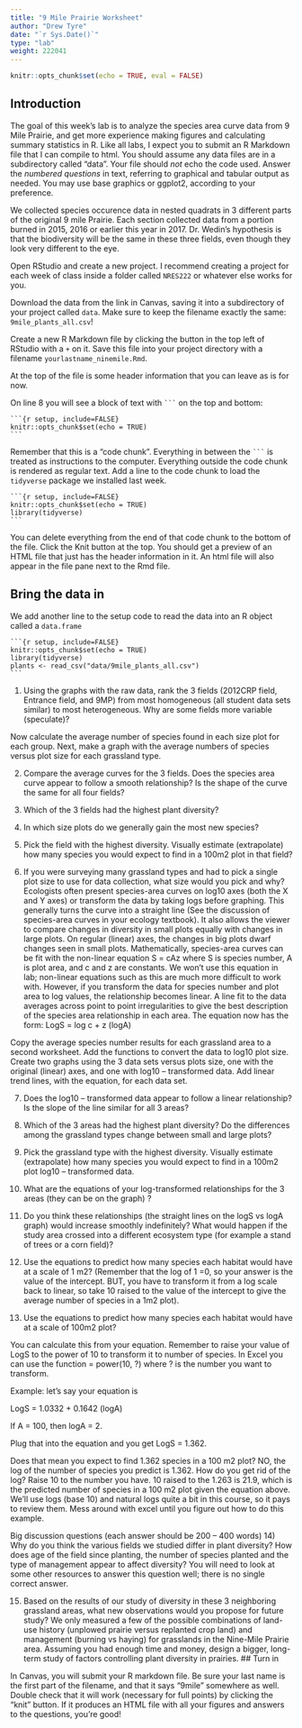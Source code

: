```yaml
---
title: "9 Mile Prairie Worksheet"
author: "Drew Tyre"
date: "`r Sys.Date()`"
type: "lab"
weight: 222041
---
```


```r
knitr::opts_chunk$set(echo = TRUE, eval = FALSE)
```

## Introduction

The goal of this week's lab is to analyze the species area curve data from 9 Mile Prairie, and get more experience making figures and calculating summary statistics in R. Like all labs, I expect you to submit an R Markdown file that I can compile to html. You should assume any data files are in a subdirectory called "data". Your file should *not* echo the code used. Answer the *numbered questions* in text, referring to graphical and tabular output as needed. You may use base graphics or ggplot2, according to your preference. 

We collected species occurence data in nested quadrats in 3 different parts of the original 9 mile Prairie. Each section collected data from a portion burned in 2015, 2016 or earlier this year in 2017. Dr. Wedin's hypothesis is that the biodiversity will be the same in these three fields, even though they look very different to the eye.

Open RStudio and create a new project. I recommend creating a project for each week of class inside a folder called `NRES222` or whatever else works for you.

Download the data from the link in Canvas, saving it into a subdirectory of your project called `data`. Make sure to keep the filename exactly the same: `9mile_plants_all.csv`!

Create a new R Markdown file by clicking the button in the top left of RStudio with a `+` on it. Save this file into your project directory with a filename `yourlastname_ninemile.Rmd`. 

At the top of the file is some header information that you can leave as is for now.

On line 8 you will see a block of text with ` ``` ` on the top and bottom:
<pre><code>```{r setup, include=FALSE}
knitr::opts_chunk$set(echo = TRUE)
```</code></pre>
Remember that this is a "code chunk". Everything in between the ` ``` ` is treated as instructions to the computer. Everything outside the code chunk is rendered as regular text. Add a line to the code chunk to load the `tidyverse` package we installed last week. 
<pre><code>```{r setup, include=FALSE}
knitr::opts_chunk$set(echo = TRUE)
library(tidyverse)
```</code></pre>

You can delete everything from the end of that code chunk to the bottom of the file. Click the Knit button at the top. You should get a preview of an HTML file that just has the header information in it. An html file will also appear in the file pane next to the Rmd file. 

## Bring the data in

We add another line to the setup code to read the data into an R object called a `data.frame`
<pre><code>```{r setup, include=FALSE}
knitr::opts_chunk$set(echo = TRUE)
library(tidyverse)
plants <- read_csv("data/9mile_plants_all.csv")
```</code></pre>

1) Using the graphs with the raw data, rank the 3 fields (2012CRP field, Entrance field, and 9MP) from most homogeneous (all student data sets similar) to most heterogeneous.  Why are some fields more variable (speculate)?

Now calculate the average number of species found in each size plot for each group.  Next, make a graph with the average numbers of species versus plot size for each grassland type.

2) Compare the average curves for the 3 fields.  Does the species area curve appear to follow a smooth relationship?  Is the shape of the curve the same for all four fields?

3) Which of the 3 fields had the highest plant diversity?

4) In which size plots do we generally gain the most new species?

5) Pick the field with the highest diversity. Visually estimate (extrapolate) how many species you would expect to find in a 100m2 plot in that field?

6) If you were surveying many grassland types and had to pick a single plot size to use for data collection, what size would you pick and why?
Ecologists often present species-area curves on log10  axes (both the X and Y axes) or transform the data by taking logs before graphing.  This generally turns the curve into a straight line (See the discussion of species-area curves in your ecology textbook).  It also allows the viewer to compare changes in diversity in small plots equally with changes in large plots.  On regular (linear) axes, the changes in big plots dwarf changes seen in small plots.
Mathematically, species-area curves can be fit with the non-linear equation
S = cAz  where S is species number, A is plot area, and c and z are constants. 
	We won’t use this equation in lab; non-linear equations such as this are much more difficult to work with.  However, if you transform the data for species number and plot area to log values, the relationship becomes linear. A line fit to the data averages across point to point irregularities to give the best description of the species area relationship in each area. The equation now has the form:
				LogS = log c + z (logA)

Copy  the average species number results for each grassland area to a second worksheet.  Add the functions to convert the data to log10 plot size.  Create two graphs using the 3 data sets versus plots size, one with the original (linear) axes, and one with log10 – transformed data.  Add linear trend lines, with the equation, for each data set.

7) Does the log10 – transformed data appear to follow a linear relationship?  Is the slope of the line similar for all 3 areas? 

8) Which of the 3 areas had the highest plant diversity?  Do the differences among the grassland types change between small and large plots?

9) Pick the grassland type with the highest diversity. Visually estimate (extrapolate) how many species you would expect to find in a 100m2 plot log10 – transformed data.

10) What are the equations of your log-transformed relationships for the 3 areas (they can be on the graph) ?

11) Do you think these relationships (the straight lines on the logS vs logA graph) would increase smoothly indefinitely?  What would happen if the study area crossed into a different ecosystem type (for example a stand of trees or a corn field)?

12) Use the equations to predict how many species each habitat would have at a scale of 1 m2? (Remember that the log of 1 =0, so your answer is the value of the intercept.  BUT, you have to transform it from a log scale back to linear, so take 10 raised to the value of the intercept to give the average number of species in a 1m2 plot).

13) Use the equations to predict how many species each habitat would have at a scale of 100m2 plot? 

You can calculate this from your equation.  Remember to raise your value of LogS to the power of 10 to transform it to number of species.  In Excel you can use the function
= power(10, ?) where ? is the number you want to transform.

Example: let’s say your equation is 

LogS = 1.0332 + 0.1642 (logA)

If A = 100, then logA = 2.

Plug that into the equation and you get LogS = 1.362.

Does that mean you expect to find 1.362 species in a 100 m2 plot? NO, the log of the number of species you predict is 1.362.  How do you get rid of the log?  Raise 10 to the number you have.  10 raised to the 1.263 is 21.9, which is the predicted number of species in a 100 m2 plot given the equation above.  We’ll use logs (base 10) and natural logs quite a bit in this course, so it pays to review them.  Mess around with excel until you figure out how to do this example.


Big discussion questions (each answer should be 200 – 400 words)
14) Why do you think the various fields we studied differ in plant diversity?  How does age of the field since planting, the number of species planted and the type of management appear to affect diversity?  You will need to look at some other resources to answer this question well; there is no single correct answer.

15) Based on the results of our study of diversity in these 3 neighboring grassland areas, what new observations would you propose for future study? We only measured a few of the possible combinations of land-use history (unplowed prairie versus replanted crop land) and management (burning vs haying) for grasslands in the Nine-Mile Prairie area.  Assuming you had enough time and money, design a bigger, long-term study of factors controlling plant diversity in prairies.
## Turn in

In Canvas, you will submit your R markdown file. Be sure your last name is the first part of the filename, and that it says "9mile" somewhere as well. Double check that it will work (necessary for full points) by clicking the "knit" button. If it produces an HTML file with all your figures and answers to the questions, you're good! 